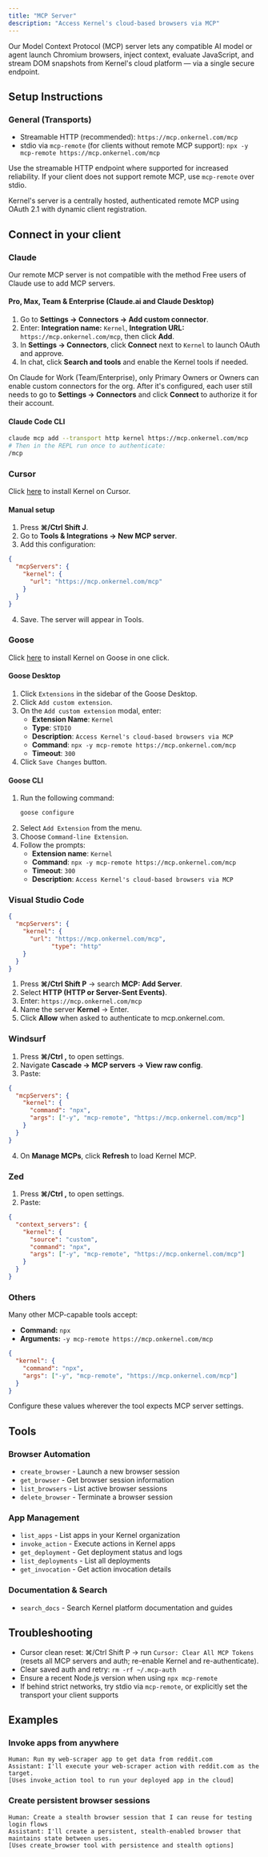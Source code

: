 ```yaml
---
title: "MCP Server"
description: "Access Kernel's cloud-based browsers via MCP"
---
```


Our Model Context Protocol (MCP) server lets any compatible AI model or agent launch Chromium browsers, inject context, evaluate JavaScript, and stream DOM snapshots from Kernel's cloud platform — via a single secure endpoint.

## Setup Instructions

### General (Transports)

- Streamable HTTP (recommended): `https://mcp.onkernel.com/mcp`
- stdio via `mcp-remote` (for clients without remote MCP support): `npx -y mcp-remote https://mcp.onkernel.com/mcp`

Use the streamable HTTP endpoint where supported for increased reliability. If your client does not support remote MCP, use `mcp-remote` over stdio.

Kernel's server is a centrally hosted, authenticated remote MCP using OAuth 2.1 with dynamic client registration.

## Connect in your client

### Claude

<Info>Our remote MCP server is not compatible with the method Free users of Claude use to add MCP servers.</Info>

#### Pro, Max, Team & Enterprise (Claude.ai and Claude Desktop)

1. Go to **Settings → Connectors → Add custom connector**.
2. Enter: **Integration name:** `Kernel`, **Integration URL:** `https://mcp.onkernel.com/mcp`, then click **Add**.
3. In **Settings → Connectors**, click **Connect** next to `Kernel` to launch OAuth and approve.
4. In chat, click **Search and tools** and enable the Kernel tools if needed.

<Info>On Claude for Work (Team/Enterprise), only Primary Owners or Owners can enable custom connectors for the org. After it's configured, each user still needs to go to **Settings → Connectors** and click **Connect** to authorize it for their account.</Info>

#### Claude Code CLI

```bash
claude mcp add --transport http kernel https://mcp.onkernel.com/mcp
# Then in the REPL run once to authenticate:
/mcp
```

### Cursor

Click [here](cursor://anysphere.cursor-deeplink/mcp/install?name=kernel&config=eyJ1cmwiOiJodHRwczovL21jcC5vbmtlcm5lbC5jb20vbWNwIn0%3D) to install Kernel on Cursor.

#### Manual setup

1. Press **⌘/Ctrl Shift J**.
2. Go to **Tools & Integrations → New MCP server**.
3. Add this configuration:

```json
{
  "mcpServers": {
    "kernel": {
      "url": "https://mcp.onkernel.com/mcp"
    }
  }
}
```

4. Save. The server will appear in Tools.

### Goose

Click [here](goose://extension?cmd=npx&arg=-y&arg=mcp-remote&arg=https%3A%2F%2Fmcp.onkernel.com%2Fmcp&timeout=300&id=kernel&name=Kernel&description=Access%20Kernel%27s%20cloud-based%20browsers%20via%20MCP) to install Kernel on Goose in one click.

#### Goose Desktop

1. Click `Extensions` in the sidebar of the Goose Desktop.
2. Click `Add custom extension`.
3. On the `Add custom extension` modal, enter:
   - **Extension Name**: `Kernel`
   - **Type**: `STDIO`
   - **Description**: `Access Kernel's cloud-based browsers via MCP`
   - **Command**: `npx -y mcp-remote https://mcp.onkernel.com/mcp`
   - **Timeout**: `300`
4. Click `Save Changes` button.

#### Goose CLI

1. Run the following command:
   ```bash
   goose configure
   ```
2. Select `Add Extension` from the menu.
3. Choose `Command-line Extension`.
4. Follow the prompts:
   - **Extension name**: `Kernel`
   - **Command**: `npx -y mcp-remote https://mcp.onkernel.com/mcp`
   - **Timeout**: `300`
   - **Description**: `Access Kernel's cloud-based browsers via MCP`

### Visual Studio Code

```json
{
  "mcpServers": {
    "kernel": {
      "url": "https://mcp.onkernel.com/mcp",
			"type": "http"
    }
  }
}
```

1. Press **⌘/Ctrl Shift P** → search **MCP: Add Server**.
2. Select **HTTP (HTTP or Server-Sent Events)**.
3. Enter: `https://mcp.onkernel.com/mcp`
4. Name the server **Kernel** → Enter.
5. Click **Allow** when asked to authenticate to mcp.onkernel.com.

### Windsurf

1. Press **⌘/Ctrl ,** to open settings.
2. Navigate **Cascade → MCP servers → View raw config**.
3. Paste:

```json
{
  "mcpServers": {
    "kernel": {
      "command": "npx",
      "args": ["-y", "mcp-remote", "https://mcp.onkernel.com/mcp"]
    }
  }
}
```

4. On **Manage MCPs**, click **Refresh** to load Kernel MCP.

### Zed

1. Press **⌘/Ctrl ,** to open settings.
3. Paste:

```json
{
  "context_servers": {
    "kernel": {
      "source": "custom",
      "command": "npx",
      "args": ["-y", "mcp-remote", "https://mcp.onkernel.com/mcp"]
    }
  }
}
```

### Others

Many other MCP-capable tools accept:

- **Command:** `npx`
- **Arguments:** `-y mcp-remote https://mcp.onkernel.com/mcp`

```json
{
  "kernel": {
    "command": "npx",
    "args": ["-y", "mcp-remote", "https://mcp.onkernel.com/mcp"]
  }
}
```

Configure these values wherever the tool expects MCP server settings.

## Tools

### Browser Automation
- `create_browser` - Launch a new browser session
- `get_browser` - Get browser session information
- `list_browsers` - List active browser sessions
- `delete_browser` - Terminate a browser session

### App Management
- `list_apps` - List apps in your Kernel organization
- `invoke_action` - Execute actions in Kernel apps
- `get_deployment` - Get deployment status and logs
- `list_deployments` - List all deployments
- `get_invocation` - Get action invocation details

### Documentation & Search
- `search_docs` - Search Kernel platform documentation and guides

## Troubleshooting

- Cursor clean reset: ⌘/Ctrl Shift P → run `Cursor: Clear All MCP Tokens` (resets all MCP servers and auth; re-enable Kernel and re-authenticate).
- Clear saved auth and retry: `rm -rf ~/.mcp-auth`
- Ensure a recent Node.js version when using `npx mcp-remote`
- If behind strict networks, try stdio via `mcp-remote`, or explicitly set the transport your client supports

## Examples

### Invoke apps from anywhere

```
Human: Run my web-scraper app to get data from reddit.com
Assistant: I'll execute your web-scraper action with reddit.com as the target.
[Uses invoke_action tool to run your deployed app in the cloud]
```

### Create persistent browser sessions

```
Human: Create a stealth browser session that I can reuse for testing login flows
Assistant: I'll create a persistent, stealth-enabled browser that maintains state between uses.
[Uses create_browser tool with persistence and stealth options]
```
